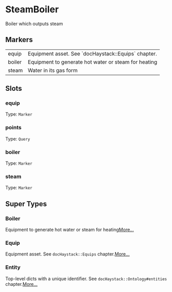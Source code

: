 # SteamBoiler
Boiler which outputs steam
## Markers
<table>
<tbody>
<tr>
<td className='p-2 align-top'><span className='bg-sky-200 rounded-md px-3 py-1 text-sky-700 block font-semibold text-center text-sm'>equip </span></td>
<td className='p-2 align-top'>Equipment asset. See `docHaystack::Equips` chapter.</td>
</tr>
<tr>
<td className='p-2 align-top'><span className='bg-sky-200 rounded-md px-3 py-1 text-sky-700 block font-semibold text-center text-sm'>boiler </span></td>
<td className='p-2 align-top'>Equipment to generate hot water or steam for heating</td>
</tr>
<tr>
<td className='p-2 align-top'><span className='bg-sky-200 rounded-md px-3 py-1 text-sky-700 block font-semibold text-center text-sm'>steam </span></td>
<td className='p-2 align-top'>Water in its gas form</td>
</tr>
</tbody>
</table>

## Slots

### equip
Type: `Marker`

### points
Type: `Query`

### boiler
Type: `Marker`

### steam
Type: `Marker`



## Super Types
### Boiler
Equipment to generate hot water or steam for heating[More...](/ph/entities/Boiler)

### Equip
Equipment asset.
See `docHaystack::Equips` chapter.[More...](/ph/entities/Equip)

### Entity
Top-level dicts with a unique identifier.
See `docHaystack::Ontology#entities` chapter.[More...](/ph/entities/Entity)


